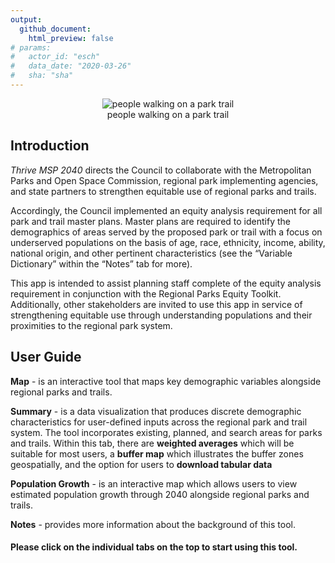 ```yaml
---
output: 
  github_document:
    html_preview: false
# params: 
#   actor_id: "esch" 
#   data_date: "2020-03-26"
#   sha: "sha"
---
```

<center>
![people walking on a park trail](www/Walk-on-path.png)
</center>

## Introduction

*Thrive MSP 2040* directs the Council to collaborate with the Metropolitan Parks and Open Space Commission, regional park implementing agencies, and state partners to strengthen equitable use of regional parks and trails.


Accordingly, the Council implemented an equity analysis requirement for all park and trail master plans. Master plans are required to identify the demographics of areas served by the proposed park or trail with a focus on underserved populations on the basis of age, race, ethnicity, income, ability, national origin, and other pertinent characteristics (see the "Variable Dictionary" within the "Notes" tab for more).


This app is intended to assist planning staff complete of the equity analysis requirement in conjunction with the <a>Regional Parks Equity Toolkit</a>. Additionally, other stakeholders are invited to use this app in service of strengthening equitable use through understanding populations and their proximities to the regional park system.


## User Guide

**Map** - is an interactive tool that maps key demographic variables alongside regional parks and trails.
        
**Summary** - is a data visualization that produces discrete demographic characteristics for user-defined inputs across the regional park and trail system. The tool incorporates existing, planned, and search areas for parks and trails. Within this tab, there are **weighted averages** which will be suitable for most users, a **buffer map** which illustrates the buffer zones geospatially, and the option for users to **download tabular data**


**Population Growth** - is an interactive map which allows users to view estimated population growth through 2040 alongside regional parks and trails.

**Notes** - provides more information about the background of this tool.

#### **Please click on the individual tabs on the top to start using this tool.**


<!-- ## ACS Variable Dictionary  -->

<!-- Statistics produced for American Community Survey and included in ACS tables are survey-based estimates and are subject to error. The errors derive from research design (including instrument bias, data frame, and sampling), the survey data collection (non-response bias and response errors), and processing by the Census Bureau (data coding, compilation processes, and case weighting), as well as statistical inference error and uncertainty (which are related to sample size and variance within the measured attributes).   -->



<!-- The American Community Survey (ACS, 2014-2018) is the primary data source for this tool. Specific variables which can be evaluated in this tool include: -->

<!-- **Age:** specific park/trail amenities are attractive to different age groups (e.g. younger populations may prefer play structures while older populations may prefer benches). -->

<!-- - Under 15 -->
<!-- - Age 15-24 -->
<!-- - Age 25-64 -->
<!-- - Over 65 -->

<!-- **Race:** BIPOC (Black, Indigenous, and People of Color) populations are historically undeserved by regional parks and trails.  -->

<!-- - American Indian  -->
<!-- - Asian  -->
<!-- - Black  -->
<!-- - Other + Multiracial  -->
<!-- - White - consider using (100% - %White) to evaluate %BIPOC -->

<!-- **Ethnicity:** ethnicity is measured separately from race in the ACS, although race and ethnicity are often linked in practice. Hispanic populations are historically underserved by regional parks and trails. -->

<!-- - Hispanic  -->
<!-- - Non-Hispanic -->

<!-- **Income:** lower income households are historically underserved by regional parks/trails. -->

<!-- - Mean household income -->

<!-- **Transportation:** households without vehicles may access regional parks/trails differently than households with vehicles. -->

<!-- - Households without a vehicle -->

<!-- **Language:** language proficiency may inform written and oral communications by regional parks/trails -->

<!-- - Speaking English less than very well  -->
<!-- - Speaking Spanish -->

<!-- **Ability:** Populations with disabilities are historically underserved by regional parks and trails. These data are suppressed at the block-group level, so cannot be evaluated here although we do note the importance of considering ability to strengthen equitable use of regional parks and trails.") -->
